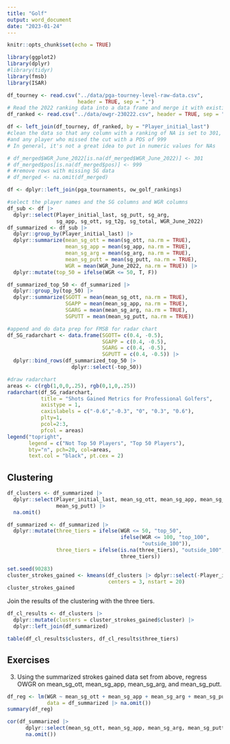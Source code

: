 ```yaml
---
title: "Golf"
output: word_document
date: "2023-01-24"
---
```


```r
knitr::opts_chunk$set(echo = TRUE)
```

```r
library(ggplot2)
library(dplyr)
#library(tidyr)
library(fmsb)
library(ISAR)
```

```r
df_tourney <- read.csv("../data/pga-tourney-level-raw-data.csv", 
                       header = TRUE, sep = ",")
# Read the 2022 ranking data into a data frame and merge it with existing data
df_ranked <- read.csv("../data/owgr-230222.csv", header = TRUE, sep = ",")

df <- left_join(df_tourney, df_ranked, by = "Player_initial_last")
#clean the data so that any column with a ranking of NA is set to 301,
#and any player who missed the cut with a POS of 999
# In general, it's not a great idea to put in numeric values for NAs

# df_merged$WGR_June_2022[is.na(df_merged$WGR_June_2022)] <- 301
# df_merged$pos[is.na(df_merged$pos)] <- 999
# #remove rows with missing SG data
# df_merged <- na.omit(df_merged)
```

```r
df <- dplyr::left_join(pga_tournaments, ow_golf_rankings)
```

```r
#select the player names and the SG columns and WGR columns
df_sub <- df |> 
  dplyr::select(Player_initial_last, sg_putt, sg_arg, 
                sg_app, sg_ott, sg_t2g, sg_total, WGR_June_2022)
df_summarized <- df_sub |> 
  dplyr::group_by(Player_initial_last) |>
  dplyr::summarize(mean_sg_ott = mean(sg_ott, na.rm = TRUE),
                   mean_sg_app = mean(sg_app, na.rm = TRUE),
                   mean_sg_arg = mean(sg_arg, na.rm = TRUE),
                   mean_sg_putt = mean(sg_putt, na.rm = TRUE),
                   WGR = mean(WGR_June_2022, na.rm = TRUE)) |> 
  dplyr::mutate(top_50 = ifelse(WGR <= 50, T, F)) 
```


```r
df_summarized_top_50 <- df_summarized |>
  dplyr::group_by(top_50) |> 
  dplyr::summarize(SGOTT = mean(mean_sg_ott, na.rm = TRUE),
                   SGAPP = mean(mean_sg_app, na.rm = TRUE),
                   SGARG = mean(mean_sg_arg, na.rm = TRUE),
                   SGPUTT = mean(mean_sg_putt, na.rm = TRUE))
```

```r
#append and do data prep for FMSB for radar chart
df_SG_radarchart <- data.frame(SGOTT= c(0.4, -0.5), 
                               SGAPP = c(0.4, -0.5), 
                               SGARG = c(0.4, -0.5), 
                               SGPUTT = c(0.4, -0.5)) |> 
  dplyr::bind_rows(df_summarized_top_50 |> 
                     dplyr::select(-top_50))
```

```r
#draw radarchart
areas <- c(rgb(1,0,0,.25), rgb(0,1,0,.25))
radarchart(df_SG_radarchart,
           title = "Shots Gained Metrics for Professional Golfers",
           axistype = 1,
           caxislabels = c("-0.6","-0.3", "0", "0.3", "0.6"),
           plty=1,
           pcol=2:3,
           pfcol = areas)
legend("topright",
       legend = c("Not Top 50 Players", "Top 50 Players"),
       bty="n", pch=20, col=areas,
       text.col = "black", pt.cex = 2)
```


## Clustering

```r
df_clusters <- df_summarized |> 
  dplyr::select(Player_initial_last, mean_sg_ott, mean_sg_app, mean_sg_arg,
                mean_sg_putt) |> 
  na.omit()
```

```r
df_summarized <- df_summarized |> 
  dplyr::mutate(three_tiers = ifelse(WGR <= 50, "top_50",
                                     ifelse(WGR <= 100, "top_100", 
                                            "outside_100")),
                three_tiers = ifelse(is.na(three_tiers), "outside_100", 
                                     three_tiers))
```

```r
set.seed(90283)
cluster_strokes_gained <- kmeans(df_clusters |> dplyr::select(-Player_initial_last),
                                 centers = 3, nstart = 20)
cluster_strokes_gained
```
Join the results of the clustering with the three tiers. 
```r
df_cl_results <- df_clusters |> 
  dplyr::mutate(clusters = cluster_strokes_gained$cluster) |> 
  dplyr::left_join(df_summarized)
```

```r
table(df_cl_results$clusters, df_cl_results$three_tiers)
```

## Exercises

3. Using the summarized strokes gained data set from above, regress OWGR on 
mean_sg_ott, mean_sg_app, mean_sg_arg, and mean_sg_putt. 

```r
df_reg <- lm(WGR ~ mean_sg_ott + mean_sg_app + mean_sg_arg + mean_sg_putt,
             data = df_summarized |> na.omit())
summary(df_reg)
```
```r
cor(df_summarized |> 
      dplyr::select(mean_sg_ott, mean_sg_app, mean_sg_arg, mean_sg_putt) |> 
      na.omit())
```

